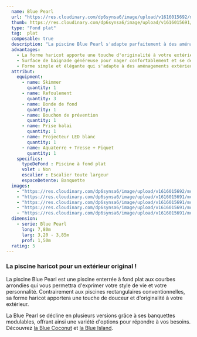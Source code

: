 ```yaml
---
  name: Blue Pearl
  url: "https://res.cloudinary.com/dp6synsa6/image/upload/v1616015692/monoblocs-fonds-plats/blue-pearl/piscine-blue-pearl-4_fb2n1i.jpg"
  thumb: https://res.cloudinary.com/dp6synsa6/image/upload/v1616015691/monoblocs-fonds-plats/blue-pearl/schema-blue-pearl-380x-536_jf6tfd.gif
  type: "Fond plat"
  tag:  plat
  composable: true
  description: "La piscine Blue Pearl s'adapte parfaitement à des aménagements extérieurs qui souhaitent rompre avec les constructions rectilignes et à angle droit, pour apporter une inspiration de douceur harmonieuse, et souligner les arrondis d'une plage au naturel. Sa forme simple et élégante permettra à votre piscine de se fondre parfaitement dans votre environnement extérieur."
  advantages:
    - La forme haricot apporte une touche d'originalité à votre extérieur et souligne les arrondis d'une plage au naturel.
    - Surface de baignade généreuse pour nager confortablement et se détendre sur la banquette.
    - Forme simple et élégante qui s'adapte à des aménagements extérieurs pour une touche de douceur harmonieuse.
  attribut:
    equipment:
      - name: Skimmer
        quantity: 1
      - name: Refoulement
        quantity: 3
      - name: Bonde de fond
        quantity: 1
      - name: Bouchon de prévention
        quantity: 1
      - name: Prise balai
        quantity: 1
      - name: Projecteur LED blanc
        quantity: 1
      - name: Aquaterre + Tresse + Piquet
        quantity: 1
    specifics:
      typeDeFond : Piscine à fond plat
      volet : Non
      escalier : Escalier toute largeur
      espaceDetente: Banquette
  images:
    - "https://res.cloudinary.com/dp6synsa6/image/upload/v1616015692/monoblocs-fonds-plats/blue-pearl/piscine-blue-pearl-3_c1dm6l.jpg"
    - "https://res.cloudinary.com/dp6synsa6/image/upload/v1616015691/monoblocs-fonds-plats/blue-pearl/piscine-blue-pearl-1_l6aor1.jpg"
    - "https://res.cloudinary.com/dp6synsa6/image/upload/v1616015691/monoblocs-fonds-plats/blue-pearl/piscine-blue-pearl-5_ihkcyb.jpg"
    - "https://res.cloudinary.com/dp6synsa6/image/upload/v1616015691/monoblocs-fonds-plats/blue-pearl/piscine-blue-pearl-8_ijh1kz.jpg"
    - "https://res.cloudinary.com/dp6synsa6/image/upload/v1616015691/monoblocs-fonds-plats/blue-pearl/piscine-blue-pearl-7_fssmzj.jpg"
  dimension:
    - serie: Blue Pearl
      long: 7,80m
      larg: 3,20 - 3,85m
      prof: 1,50m
  rating: 5
---
```


<div class="mt-4 max-w-[720px]">
  <h3 class= "text-primary mb-2 text-center font-semibold">
    La piscine haricot pour un extérieur original !
  </h3>

La piscine Blue Pearl est une piscine enterrée à fond plat aux courbes arrondies qui vous permettra d'exprimer votre style de vie et votre personnalité. Contrairement aux piscines rectangulaires conventionnelles, sa forme haricot apportera une touche de douceur et d'originalité à votre extérieur.

La Blue Pearl se décline en plusieurs versions grâce à ses banquettes modulables, offrant ainsi une variété d'options pour répondre à vos besoins.
Découvrez <span  class="text-black font-semibold hover:text-primary">[la Blue Coconut](/modeles-piscines/Blue-Coconut)</span> et <span class="text-black font-semibold hover:text-primary">[la Blue Island](Blue-Island)</span>.

</div>
